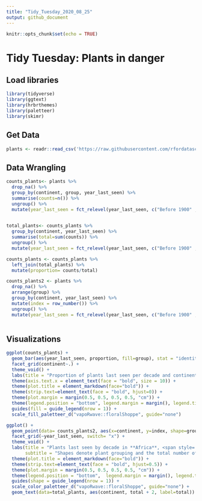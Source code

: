 ```yaml
---
title: "Tidy_Tuesday_2020_08_25"
output: github_document
---
```


```r
knitr::opts_chunk$set(echo = TRUE)
```

# Tidy Tuesday: Plants in danger

## Load libraries

```r
library(tidyverse)
library(ggtext)
library(hrbrthemes)
library(paletteer)
library(skimr)
```

## Get Data

```r
plants <- readr::read_csv('https://raw.githubusercontent.com/rfordatascience/tidytuesday/master/data/2020/2020-08-18/plants.csv')

```

## Data Wrangling 

```r

counts_plants<- plants %>%
  drop_na() %>%
  group_by(continent, group, year_last_seen) %>%
  summarise(counts=n()) %>%
  ungroup() %>%
  mutate(year_last_seen = fct_relevel(year_last_seen, c("Before 1900" , "1900-1919", "1920-1939", "1940-1959", "1960-1979", "1980-1999","2000-2020")))

  
total_plants<- counts_plants %>%
  group_by(continent, year_last_seen) %>%
  summarise(total=sum(counts)) %>%
  ungroup() %>%
  mutate(year_last_seen = fct_relevel(year_last_seen, c("Before 1900" , "1900-1919", "1920-1939", "1940-1959", "1960-1979", "1980-1999","2000-2020")))

counts_plants <- counts_plants %>%
  left_join(total_plants) %>%
  mutate(proportion= counts/total)

counts_plants2 <- plants %>%
  drop_na() %>%
  arrange(group) %>%
  group_by(continent, year_last_seen) %>%
  mutate(index = row_number()) %>%
  ungroup() %>%
  mutate(year_last_seen = fct_relevel(year_last_seen, c("Before 1900" , "1900-1919", "1920-1939", "1940-1959", "1960-1979", "1980-1999","2000-2020")))
                                      
```

## Visualizations


```r

ggplot(counts_plants) +
  geom_bar(aes(year_last_seen, proportion, fill=group), stat = "identity") +
  facet_grid(continent~.) +
  theme_void() +
  labs(title = "Proportion of plants last seen per decade and continent") +
  theme(axis.text.x = element_text(face = "bold", size = 10)) +
  theme(plot.title = element_markdown(face="bold")) +
  theme(strip.text=element_text(face = "bold", hjust=0)) +
  theme(plot.margin = margin(0.5, 0.5, 0.5, 0.5, "cm")) +
  theme(legend.position = "bottom", legend.margin = margin(), legend.title = element_blank()) +
  guides(fill = guide_legend(nrow = 1)) +
  scale_fill_paletteer_d("vapoRwave::floralShoppe", guide="none")

ggplot() +
  geom_point(data= counts_plants2, aes(x=continent, y=index, shape=group, color=continent), stat = "identity") +
  facet_grid(~year_last_seen, switch= "x") +
  theme_void() +
  labs(title = "Plants last seen by decade in **Africa**, <span style='color:#77ACDE;'>**Asia**</span>, <span style='color:#E1B9D8;'>**Europe**</span>,  <span style='color:#CE7D84;'>**North America**</span>,  <span style='color:#FCA270;'>**Oceania**</span>, and  <span style='color:#FFE2D0;'>**South America**</span>",
       subtitle = "Shapes denote plant grouping and the total number of plants is provided for each continent") +
  theme(plot.title = element_markdown(face="bold")) +
  theme(strip.text=element_text(face = "bold", hjust=0.5)) +
  theme(plot.margin = margin(0.5, 0.5, 0.5, 0.5, "cm")) +
  theme(legend.position = "bottom",  legend.margin = margin(), legend.title = element_blank()) +
  guides(shape = guide_legend(nrow = 1)) +
  scale_color_paletteer_d("vapoRwave::floralShoppe", guide="none") +
  geom_text(data=total_plants, aes(continent, total + 2, label=total))

```

